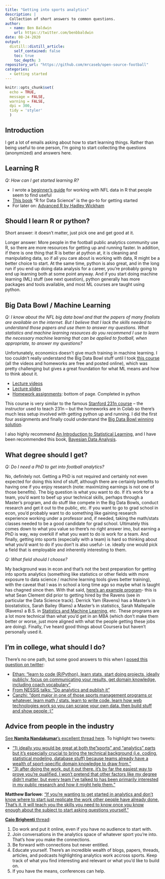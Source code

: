 ```yaml
---
title: "Getting into sports analytics"
description: |
  Collection of short answers to common questions.
author:
  - name: Ben Baldwin
    url: https://twitter.com/benbbaldwin
date: 08-24-2020
output:
  distill::distill_article:
    self_contained: false
    toc: true
    toc_depth: 3
repository_url: "https://github.com/mrcaseb/open-source-football"
categories:
  - Getting started
---
```


```r
knitr::opts_chunk$set(
  echo = TRUE, 
  message = FALSE, 
  warning = FALSE, 
  dpi = 300, 
  tidy = 'styler'
  )
```

## Introduction

I get a lot of emails asking about how to start learning things. Rather than being useful to one person, I'm going to start collecting the questions (anonymized) and answers here.

## Learning R

*Q: How can I get started learning R?*

* I wrote a [beginner's guide](https://mrcaseb.github.io/nflfastR/articles/beginners_guide.html) for working with NFL data in R that people seem to find useful
* [This book](https://r4ds.had.co.nz/index.html) "R for Data Science" is the go-to for getting started
* For later on: [Advanced R by Hadley Wickham](http://adv-r.had.co.nz/)

## Should I learn R or python?

Short answer: it doesn't matter, just pick one and get good at it.

Longer answer: More people in the football public analytics community use R, so there are more resources for getting up and running faster. In addition, if there is one thing that R is better at python at, it is cleaning and manipulating data, so if all you care about is working with data, R might be a better choice to start. At the same time, python is also great, and in the long run if you end up doing data analysis for a career, you're probably going to end up learning both at some point anyway. And if you start doing machine learning (ML) stuff (see next question), python generally has more packages and tools available, and most ML courses are taught using python.

## Big Data Bowl / Machine Learning

*Q: I know about the NFL big data bowl and that the papers of many finalists are available on the internet. But I believe that I lack the skills needed to understand those papers and use them to answer my questions. What statistics and machine learning resources do you recommend I use to learn the necessary machine learning that can be applied to football, when appropriate, to answer my questions?*

Unfortunately, economics doesn't give much training in machine learning. I too couldn't really understand the Big Data Bowl stuff until I took [this course](https://web.eecs.umich.edu/~justincj/teaching/eecs498/FA2019/) (all the videos and homeworks are free and posted online), which was pretty challenging but gives a great foundation for what ML means and how to think about it.

* [Lecture videos](https://www.youtube.com/playlist?list=PL5-TkQAfAZFbzxjBHtzdVCWE0Zbhomg7r)
* [Lecture slides](https://web.eecs.umich.edu/~justincj/teaching/eecs498/FA2019/schedule.html)
* [Homework assignments](https://web.eecs.umich.edu/~justincj/teaching/eecs498/FA2019/): bottom of page. Completed in python

This course is very similar to the famous [Stanford 231n course](http://cs231n.stanford.edu/) -- the instructor used to teach 231n -- but the homeworks are in Colab so there's much less setup involved with getting python up and running. I did the first four assignments and finally could understand the [Big Data Bowl winning solution](https://www.kaggle.com/c/nfl-big-data-bowl-2020/discussion/119400).

I also highly recommend [An Introduction to Statistical Learning](https://faculty.marshall.usc.edu/gareth-james/ISL/ISLR%20Seventh%20Printing.pdf), and I have been recommended this book, [Bayesian Data Analysis](http://www.stat.columbia.edu/~gelman/book/BDA3.pdf).

## What degree should I get?

*Q: Do I need a PhD to get into football analytics?*

No, definitely not. Getting a PhD is not required and certainly not even expected for doing this kind of stuff, although there are certainly benefits to having one if you enjoy research (note: maximizing earnings is not one of those benefits). The big question is what you want to do. If it's work for a team, you'd want to beef up your technical skills, perhaps through a Master's program, and do stuff like compete in the Big Data Bowls, conduct research and get it out to the public, etc. If you want to go to grad school in econ, you'd probably want to do something like gaining research experience working under a professor and, if needed, taking the math/stats classes needed to be a good candidate for grad school. Ultimately this comes down to what you value so there's no right answer imo, but earning a PhD is way, way overkill if what you want to do is work for a team. And finally, getting into sports (especially with a team) is hard so thinking about what you'd want to do if you don't is also useful- i.e. ideally one would pick a field that is employable and inherently interesting to them.

*Q: What field should I choose?*

My background was in econ and that's not the best preparation for getting into sports analytics (something like statistics or other fields with more exposure to data science / machine learning tools gives better training), with the caveat that I was in school a long time ago so maybe what is taught has chagned since then. With that said, [here's an example program](https://exploredegrees.stanford.edu/schoolofengineering/instituteforcomputationalandmathematicalengineering/#masterstext)- this is what Sean Clement did prior to getting hired by the Ravens (see in particular the Data Science track). Derrick Yam (Ravens) has a Master's in biostatistics, Sarah Bailey (Rams) a Master's in statistics, Sarah Mallepalle (Ravens) a B.S. in [Statistics and Machine Learning](http://coursecatalog.web.cmu.edu/previous/2017-2018/dietrichcollegeofhumanitiesandsocialsciences/departmentofstatistics/#:~:text=The%20Bachelor%20of%20Science%20in%20Statistics%20and%20Machine%20Learning%20is,the%20Department%20of%20Machine%20Learning.&text=The%20program%20is%20geared%20toward,and%20%22big%20data%22%20problems.), etc. These programs are a lot more technical than what you'd get in an MBA (which don't make them better or worse, just more aligned with what the people getting these jobs are doing). Finally, I've heard good things about Coursera but haven't personally used it.

## I'm in college, what should I do?

There's no one path, but some good answers to this when I [posed this question on twitter](https://twitter.com/benbbaldwin/status/1214553249832935429):

* [Ethan: "learn to code (R/Python), learn stats, start doing projects, ideally publicly, focus on communicating your results, get domain knowledge, including coach vocabulary"](https://twitter.com/ChiefsAnalytics/status/1214554410342371328)
* [From NESSIS talks: "Do analytics and publish it"](https://twitter.com/benbbaldwin/status/1214557447345586177)
* [Canzhi: "dont major in one of those sports management programs or whatever. learn math / stats. learn to write code. learn how web technologies work so you can scrape your own data. then build stuff and show people :)"](https://twitter.com/canzhiye/status/1214798427814424577)

## Advice from people in the industry

[See **Namita Nandakumar**'s excellent thread here](https://twitter.com/nnstats/status/1232146533673553920). To highlight two tweets:

* ["1) ideally you would be great at both the "sports" and "analytics" parts but it's especially crucial to bring the technical background (i.e. coding, statistical modeling, database stuff) because teams already have a wealth of sport-specific domain knowledge to draw from."](https://twitter.com/nnstats/status/1232146697192603649)
* ["3) after doing the work, put it out there. it's by far the easiest way to prove you're qualified. I won't pretend that other factors like my degree didn't matter, but every team I've talked to has been primarily interested in my public research and how it might help them."](https://twitter.com/nnstats/status/1232147414133460994)

**Matthew Barlowe**: ["If you're wanting to get started in analytics and don't know where to start just replicate the work other people have already done. That's it. It will teach you the skills you need to know once you know enough about the subject to start asking questions yourself."](https://twitter.com/matthew_barlowe/status/1293325909202698241)

[**Caio Brighenti** thread](https://twitter.com/CaioBrighenti/status/1281941596041248769): 

1. Do work and put it online, even if you have no audience to start with.
2. Join conversations in the analytics space of whatever sport you're into. That's how you make the connections.
3. Be forward with connections but never entitled.
4. Educate yourself. There's an incredible wealth of blogs, papers, threads, articles, and podcasts highlighting analytics work accross sports. Keep track of what you find interesting and relevant or what you'd like to build on.
5. If you have the means, conferences can help.
